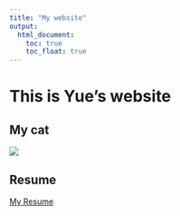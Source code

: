 ```yaml
---
title: "My website"
output: 
  html_document:
    toc: true
    toc_float: true
---
```


# This is Yue's website

## My cat

![](chili.JPG)

## Resume

[My Resume](resume.html)